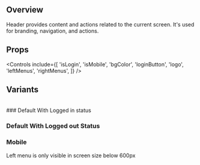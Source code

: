 
<Meta title='Components/Composite/Header' of={HeaderStories} />

## Overview

Header provides content and actions related to the current screen. It's used for branding, navigation, and actions.

<Canvas>
  <Story of={HeaderStories.Default} />
</Canvas>

## Props

<Controls
  include={[
    'isLogin',
    'isMobile',
    'bgColor',
    'loginButton',
    'logo',
    'leftMenus',
    'rightMenus',
  ]}
/>

## Variants

<br />
### Default With Logged in status

<Canvas>
  <Story of={HeaderStories.Default} />
</Canvas>

### Default With Logged out Status

<Canvas>
  <Story of={HeaderStories.LogoutStatus} />
</Canvas>

### Mobile

Left menu is only visible in screen size below 600px

<Canvas>
  <Story of={HeaderStories.Mobile} />
</Canvas>
